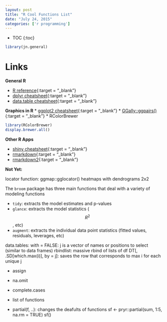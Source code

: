 ```yaml
---
layout: post
title: "R Cool Functions List"
date: "July 24, 2015"
categories: ['r programming']
---
```


* TOC
{:toc}

```r
library(jn.general)
```

# Links

**General R**

* [R reference][r_ref]{:target = "_blank"}
* [dplyr cheatsheet][dplyr_ref]{:target = "_blank"}
* [data.table cheatsheet][data.table_ref]{:target = "_blank"}


**Graphics in R**
* [ggplot2 cheatsheet][ggplot2_ref]{:target = "_blank"}
* [GGally::ggpairs()][grid.arrange]{:target = "_blank"}
* RColorBrewer

```r
library(RColorBrewer)
display.brewer.all()
```


**Other R Apps**

* [shiny cheatsheet][shiny_ref]{:target = "_blank"}
* [rmarkdown][rmarkdown_ref]{:target = "_blank"}
* [rmarkdown2][rmarkdown_ref2]{:target = "_blank"}


[r_ref]: https://drive.google.com/file/d/0B5VF_idvHAmMMWN5dmhaT05IRkk/view?usp=sharing
[dplyr_ref]: https://drive.google.com/file/d/0B5VF_idvHAmMblBxTjEwRWZXYjQ/view?usp=sharing
[data.table_ref]: https://drive.google.com/file/d/0B5VF_idvHAmMYUtxVHVUVFVDbGc/view?usp=sharing
[ggplot2_ref]: https://drive.google.com/file/d/0B5VF_idvHAmMd1RDSlFYQ0lSZFE/view?usp=sharing
[grid.arrange]: http://www.sthda.com/english/wiki/ggplot2-easy-way-to-mix-multiple-graphs-on-the-same-page-r-software-and-data-visualization
[shiny_ref]: https://drive.google.com/file/d/0B5VF_idvHAmMU0JWZmtWSXF0dHc/view?usp=sharing
[rmarkdown_ref]: https://drive.google.com/file/d/0B5VF_idvHAmMV2NBbWlSNHJvM2c/view?usp=sharing
[rmarkdown_ref2]: https://drive.google.com/file/d/0B5VF_idvHAmMTHU4MFRDV1Z3NUE/view?usp=sharing

**Not Yet:**

locator function:
ggmap::gglocator()
heatmaps with dendrograms 2x2


The `broom` package has three main functions that deal with a variety of modeling functions

* `tidy`: extracts the model estimates and p-values
* `glance`: extracts the model statistics ($$R^2$$, etc)
* `augment`: extracts the individual data point statistics (fitted values, residuals, leverages, etc)


data.tables:
with = FALSE: j is a vector of names or positions to select (similar to data frames)
rbindlist: massive rbind of lists of df
DT[, .SD[which.max(i)], by = j]: saves the row that corresponds to max i for each unique j


* assign
* na.omit
* complete.cases

* list of functions

* partial(f, ..): changes the deafults of functions
sf <- pryr::partial(sum, 1:5, na.rm = TRUE)
sf()




